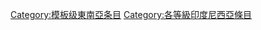 {{Emptycat}}
{{Articles by Quality|project=東南亞|task_force=yes|parent=東南亞|tf_link=印度尼西亞任務組|topic=印度尼西亞|format=toc}}

[[Category:模板级東南亞条目|Category:模板级東南亞条目]]
[[Category:各等級印度尼西亞條目‎|Category:各等級印度尼西亞條目‎]]